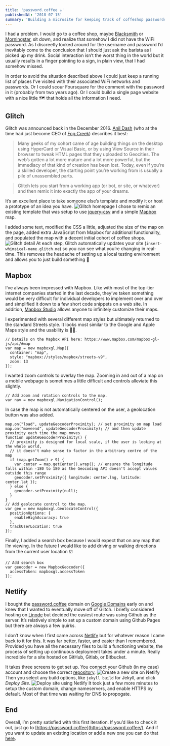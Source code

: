 ```yaml
---
title: 'password.coffee ☕'
publishedAt: '2018-07-15'
summary: 'Building a microsite for keeping track of coffeshop passwords.'
---
```


I had a problem. I would go to a coffee shop, maybe [Blacksmith](https://www.blacksmithhouston.com/) or [Morningstar](https://www.instagram.com/morningstarhou/?hl=en), sit down, and realize that somehow I did not have the WiFi password. As I discreetly looked around for the username and password I’d inevitably come to the conclusion that I should just ask the barista as I picked up my drink. Social interaction isn’t the worst thing in the world but it usually results in a finger pointing to a sign, in plain view, that I had somehow missed.

In order to avoid the situation described above I could just keep a running list of places I’ve visited with their associated WiFi networks and passwords. Or I could scour Foursquare for the comment with the password in it (probably from two years ago). Or I could build a single page website with a nice little 🗺 that holds all the information I need.

## **Glitch**

Glitch was announced back in the December 2016. [Anil Dash](https://anildash.com/) (who at the time had just become CEO of [Fog Creek](http://www.fogcreek.com/)) describes it best:

> Many geeks of my cohort came of age building things on the desktop using HyperCard or Visual Basic, or by using View Source in their browser to tweak HTML pages that they uploaded to Geocities. The web’s gotten a lot more mature and a lot more powerful, but the immediacy of that kind of creation has been lost. Today, even if you’re a skilled developer, the starting point you’re working from is usually a pile of unassembled parts.

> Glitch lets you start from a working app (or bot, or site, or whatever) and then remix it into exactly the app of your dreams.

It’s an excellent place to take someone else’s template and modify it or host a prototype of an idea you have.
![Glitch homepage](https://colindismuke.com/static/913bb2af9ebb86e5e542c46aee7235de/c61f8/glitch_website.jpg)
I chose to remix an existing template that was setup to use [jquery-csv](https://github.com/evanplaice/jquery-csv) and a simple [Mapbox](https://www.mapbox.com/) map.

I added some text, modified the CSS a little, adjusted the size of the map on the page, added extra JavaScript from Mapbox for additional functionality, and populated the map with a decent initial cohort of coffee shops.
![Glitch detail](https://colindismuke.com/static/f10dec5afb759a7bbd40eee56b4fe7bf/7abfe/glitch_detail.jpg)
At each step, Glitch automatically updates your site (`insert-whimsical-name.glitch.me`) so you can see what you’re changing in real-time. This removes the headache of setting up a local testing environment and allows you to just build something 💯

## **Mapbox**

I’ve always been impressed with Mapbox. Like with most of the top-tier internet companies started in the last decade, they’ve taken something would be very difficult for individual developers to implement over and over and simplified it down to a few short code snippets on a web site. In addition, [Mapbox Studio](https://www.mapbox.com/mapbox-studio/) allows anyone to infinitely customize their maps.

I experimented with several different map styles but ultimately returned to the standard Streets style. It looks most similar to the Google and Apple Maps style and the usability is 👌🏼.

    // Details on the Mapbox API here: https://www.mapbox.com/mapbox-gl-js/api/#map
    var map = new mapboxgl.Map({
      container: "map",
      style: "mapbox://styles/mapbox/streets-v9",
      zoom: 13
    });

I wanted zoom controls to overlay the map. Zooming in and out of a map on a mobile webpage is sometimes a little difficult and controls alleviate this slightly.

    // Add zoom and rotation controls to the map.
    var nav = new mapboxgl.NavigationControl();

In case the map is not automatically centered on the user, a geolocation button was also added.

    map.on("load", updateGeocoderProximity); // set proximity on map load
    map.on("moveend", updateGeocoderProximity); // and then update proximity each time the map moves
    function updateGeocoderProximity() {
      // proximity is designed for local scale, if the user is looking at the whole world,
      // it doesn't make sense to factor in the arbitrary centre of the map
      if (map.getZoom() > 9) {
        var center = map.getCenter().wrap(); // ensures the longitude falls within -180 to 180 as the Geocoding API doesn't accept values outside this range
        geocoder.setProximity({ longitude: center.lng, latitude: center.lat });
      } else {
        geocoder.setProximity(null);
      }
    }
    // Add geolocate control to the map.
    var geo = new mapboxgl.GeolocateControl({
      positionOptions: {
        enableHighAccuracy: true
      },
      trackUserLocation: true
    });

Finally, I added a search box because I would expect that on any map that I’m viewing. In the future I would like to add driving or walking directions from the current user location ☑️

    // Add search box
    var geocoder = new MapboxGeocoder({
      accessToken: mapboxgl.accessToken
    });

## **Netlify**

I bought the [password.coffee](https://password.coffee/) domain on [Google Domains](https://domains.google/) early on and knew that I wanted to eventually move off of Glitch. I briefly considered hosting on [Linode](https://linode.com/) but decided the easiest route was using Github as the server. It’s relatively simple to set up a custom domain using Github Pages but there are always a few quirks.

I don’t know when I first came across [Netlify](https://www.netlify.com/) but for whatever reason I came back to it for this. It was far better, faster, and easier than I remembered. Provided you have all the necessary files to build a functioning website, the process of setting up continuous deployment takes under a minute. Really incredible for a site hosted on GitHub, Gitlab, or Bitbucket.

It takes three screens to get set up. You connect your Github (in my case) account and choose the correct [repository](https://github.com/cpdis/password-coffee).
![Create a new site on Netlify](https://colindismuke.com/static/d9bbd72b7327f60ea5e38590ceb028da/7ae69/new_site_netlify.jpg)
Then you select any build options, like `jekyll build` for Jekyll, and click _Deploy Site_.
![Deploy site using Netlify](https://colindismuke.com/static/f0e6348c32d4b5f5e07eacafb2dba32a/f220b/deploy_site_setup_netlify.jpg)
It took just a few more minutes to setup the custom domain, change nameservers, and enable HTTPS by default. Most of that time was waiting for DNS to propogate.

## **End**

Overall, I’m pretty satisfied with this first iteration. If you’d like to check it out, just go to [https://password.coffee](https://password.coffee/). And if you want to update an existing location or add a new one you can do that [here](https://passwordcoffee.typeform.com/to/tXXeRP).
